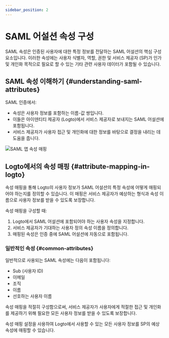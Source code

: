 ```yaml
---
sidebar_position: 2
---
```


# SAML 어설션 속성 구성

SAML 속성은 인증된 사용자에 대한 특정 정보를 전달하는 SAML 어설션의 핵심 구성 요소입니다. 이러한 속성에는 사용자 식별자, 역할, 권한 및 서비스 제공자 (SP)가 인가 및 개인화 목적으로 필요로 할 수 있는 기타 관련 사용자 데이터가 포함될 수 있습니다.

## SAML 속성 이해하기 \{#understanding-saml-attributes}

SAML 인증에서:

- 속성은 사용자 정보를 포함하는 이름-값 쌍입니다.
- 이들은 아이덴티티 제공자 (Logto)에서 서비스 제공자로 보내지는 SAML 어설션에 포함됩니다.
- 서비스 제공자가 사용자 접근 및 개인화에 대한 정보를 바탕으로 결정을 내리는 데 도움을 줍니다.

![SAML 앱 속성 매핑](./assets/attribute-mapping.png)

## Logto에서의 속성 매핑 \{#attribute-mapping-in-logto}

속성 매핑을 통해 Logto의 사용자 정보가 SAML 어설션의 특정 속성에 어떻게 매핑되어야 하는지를 정의할 수 있습니다. 이 매핑은 서비스 제공자가 예상하는 형식과 속성 이름으로 사용자 정보를 받을 수 있도록 보장합니다.

속성 매핑을 구성할 때:

1. Logto에서 SAML 어설션에 포함되어야 하는 사용자 속성을 지정합니다.
2. 서비스 제공자가 기대하는 사용자 정의 속성 이름을 정의합니다.
3. 매핑된 속성은 인증 중에 SAML 어설션에 자동으로 포함됩니다.

### 일반적인 속성 \{#common-attributes}

일반적으로 사용되는 SAML 속성에는 다음이 포함됩니다:

- Sub (사용자 ID)
- 이메일
- 조직
- 이름
- 선호하는 사용자 이름

속성 매핑을 적절히 구성함으로써, 서비스 제공자가 사용자에게 적절한 접근 및 개인화를 제공하기 위해 필요한 모든 사용자 정보를 받을 수 있도록 보장합니다.

속성 매핑 설정을 사용하여 Logto에서 사용할 수 있는 모든 사용자 정보를 SP의 예상 속성에 매핑할 수 있습니다.
